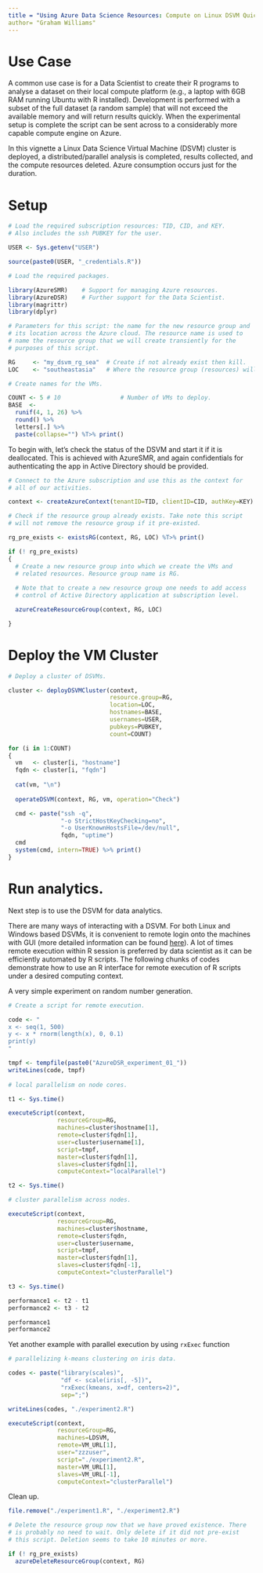 ```yaml
---
title = "Using Azure Data Science Resources: Compute on Linux DSVM Quick Start"
author= "Graham Williams"
---
```


# Use Case

A common use case is for a Data Scientist to create their R programs
to analyse a dataset on their local compute platform (e.g., a laptop
with 6GB RAM running Ubuntu with R installed). Development is
performed with a subset of the full dataset (a random sample) that
will not exceed the available memory and will return results
quickly. When the experimental setup is complete the script can be
sent across to a considerably more capable compute engine on Azure.

In this vignette a Linux Data Science Virtual Machine (DSVM) cluster
is deployed, a distributed/parallel analysis is completed, results
collected, and the compute resources deleted. Azure consumption occurs
just for the duration. 

# Setup

```r
# Load the required subscription resources: TID, CID, and KEY.
# Also includes the ssh PUBKEY for the user.

USER <- Sys.getenv("USER")

source(paste0(USER, "_credentials.R"))
```

```r
# Load the required packages.

library(AzureSMR)    # Support for managing Azure resources.
library(AzureDSR)    # Further support for the Data Scientist.
library(magrittr)    
library(dplyr)
```

```r
# Parameters for this script: the name for the new resource group and
# its location across the Azure cloud. The resource name is used to
# name the resource group that we will create transiently for the
# purposes of this script.

RG     <- "my_dsvm_rg_sea"  # Create if not already exist then kill.
LOC    <- "southeastasia"   # Where the resource group (resources) will be hosted.

# Create names for the VMs.

COUNT <- 5 # 10                 # Number of VMs to deploy.
BASE  <- 
  runif(4, 1, 26) %>%
  round() %>%
  letters[.] %>%
  paste(collapse="") %T>% print()
```

To begin with, let's check the status of the DSVM and start it if it
is deallocated. This is achieved with AzureSMR, and again
confidentials for authenticating the app in Active Directory should be
provided.

```r
# Connect to the Azure subscription and use this as the context for
# all of our activities.

context <- createAzureContext(tenantID=TID, clientID=CID, authKey=KEY)

# Check if the resource group already exists. Take note this script
# will not remove the resource group if it pre-existed.

rg_pre_exists <- existsRG(context, RG, LOC) %T>% print()

if (! rg_pre_exists)
{
  # Create a new resource group into which we create the VMs and
  # related resources. Resource group name is RG. 
  
  # Note that to create a new resource group one needs to add access
  # control of Active Directory application at subscription level.

  azureCreateResourceGroup(context, RG, LOC)

}
```

# Deploy the VM Cluster

```r
# Deploy a cluster of DSVMs.

cluster <- deployDSVMCluster(context, 
                             resource.group=RG, 
                             location=LOC, 
                             hostnames=BASE,
                             usernames=USER, 
                             pubkeys=PUBKEY,
                             count=COUNT)

for (i in 1:COUNT)
{
  vm   <- cluster[i, "hostname"]
  fqdn <- cluster[i, "fqdn"]
  
  cat(vm, "\n")
  
  operateDSVM(context, RG, vm, operation="Check")

  cmd <- paste("ssh -q",
               "-o StrictHostKeyChecking=no",
               "-o UserKnownHostsFile=/dev/null",
               fqdn, "uptime")
  cmd
  system(cmd, intern=TRUE) %>% print()
}
```

# Run analytics.

Next step is to use the DSVM for data analytics.

There are many ways of interacting with a DSVM. For both Linux and
Windows based DSVMs, it is convenient to remote login onto the
machines with GUI (more detailed information can be found
[here](https://docs.microsoft.com/en-us/azure/machine-learning/machine-learning-data-science-provision-vm)). A
lot of times remote execution within R session is preferred by data
scientist as it can be efficiently automated by R scripts. The
following chunks of codes demonstrate how to use an R interface for
remote execution of R scripts under a desired computing context.

A very simple experiment on random number generation.

```r

# Create a script for remote execution.

code <- "
x <- seq(1, 500)
y <- x * rnorm(length(x), 0, 0.1)
print(y)
"

tmpf <- tempfile(paste0("AzureDSR_experiment_01_"))
writeLines(code, tmpf)
                 
# local parallelism on node cores.

t1 <- Sys.time()

executeScript(context,
              resourceGroup=RG,
              machines=cluster$hostname[1],
              remote=cluster$fqdn[1],
              user=cluster$username[1],
              script=tmpf,
              master=cluster$fqdn[1],
              slaves=cluster$fqdn[1],
              computeContext="localParallel")

t2 <- Sys.time()

# cluster parallelism across nodes.

executeScript(context,
              resourceGroup=RG,
              machines=cluster$hostname,
              remote=cluster$fqdn,
              user=cluster$username,
              script=tmpf,
              master=cluster$fqdn[1],
              slaves=cluster$fqdn[-1],
              computeContext="clusterParallel")

t3 <- Sys.time()

performance1 <- t2 - t1
performance2 <- t3 - t2

performance1
performance2

```

Yet another example with parallel execution by using `rxExec` function

```r

# parallelizing k-means clustering on iris data.

codes <- paste("library(scales)",
               "df <- scale(iris[, -5])",
               "rxExec(kmeans, x=df, centers=2)",
               sep=";")

writeLines(codes, "./experiment2.R")

executeScript(context,
              resourceGroup=RG,
              machines=LDSVM,
              remote=VM_URL[1],
              user="zzzuser",
              script="./experiment2.R",
              master=VM_URL[1],
              slaves=VM_URL[-1],
              computeContext="clusterParallel")

```

Clean up.

```r

file.remove("./experiment1.R", "./experiment2.R")

# Delete the resource group now that we have proved existence. There
# is probably no need to wait. Only delete if it did not pre-exist
# this script. Deletion seems to take 10 minutes or more.

if (! rg_pre_exists)
  azureDeleteResourceGroup(context, RG)

```
